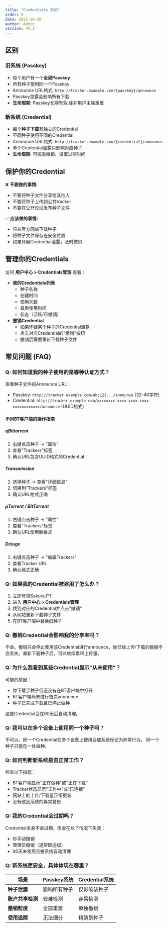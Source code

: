```yaml
---
title: "Credentials 系统"
order: 5
date: 2025-10-28
author: Admin
version: V0.1
---
```


## 区别

### 旧系统 (Passkey)
- 每个用户有一个**全局Passkey**
- 所有种子使用同一个Passkey
- Announce URL格式: `http://tracker.example.com/{passkey}/announce`
- Passkey泄露会影响所有下载
- **生命周期**: Passkey长期有效,除非用户主动重置

### 新系统 (Credential)
- 每个**种子下载**有独立的Credential
- 不同种子使用不同的Credential
- Announce URL格式: `http://tracker.example.com/{credential}/announce`
- 单个Credential泄露只影响对应种子
- **生命周期**: 可按需撤销、设置过期时间

## 保护你的Credential

❌ **不要做的事情:**
- 不要将种子文件分享给其他人
- 不要将种子上传到公共tracker
- 不要在公开论坛发布种子文件

✅ **应该做的事情:**
- 只从官方网站下载种子
- 将种子文件保存在安全位置
- 如果怀疑Credential泄露，及时撤销

## 管理你的Credentials

访问 **用户中心 > Credentials管理** 查看：

- **我的Credentials列表**
  - 种子名称
  - 创建时间
  - 使用次数
  - 最后使用时间
  - 状态（活跃/已撤销）
- **撤销Credential**
  - 如果怀疑某个种子的Credential泄露
  - 点击对应Credential的"撤销"按钮
  - 撤销后需要重新下载种子文件

## 常见问题 (FAQ)

### Q: 如何知道我的种子使用的是哪种认证方式？

查看种子文件的Announce URL：
- Passkey: `http://tracker.example.com/abc123.../announce` (32-40字符)
- Credential: `http://tracker.example.com/xxxxxxxx-xxxx-xxxx-xxxx-xxxxxxxxxxxx/announce` (UUID格式)


#### 不同BT客户端的操作指南

##### qBittorrent

1. 右键点击种子 → "属性"
2. 查看"Trackers"标签
3. 确认URL包含UUID格式的Credential

##### Transmission

1. 选择种子 → 查看"详细信息"
2. 切换到"Trackers"标签
3. 确认URL格式正确

##### μTorrent / BitTorrent

1. 右键点击种子 → "属性"
2. 查看"Trackers"标签
3. 确认URL使用新格式

##### Deluge

1. 右键点击种子 → "编辑Trackers"
2. 查看Tracker URL
3. 确认格式正确

### Q: 如果我的Credential被盗用了怎么办？

1. 立即登录Sakura.PT
2. 进入 **用户中心 > Credentials管理**
3. 找到对应的Credential并点击"撤销"
4. 从网站重新下载种子文件
5. 在BT客户端中替换旧种子

### Q: 撤销Credential会影响我的分享率吗？

不会。撤销只会停止使用该Credential进行announce，你已经上传/下载的数据不会丢失。重新下载种子后，可以继续累积上传量。

### Q: 为什么我看到某些Credential显示"从未使用"？

可能的原因：
- 你下载了种子但还没有在BT客户端中打开
- BT客户端尚未进行首次announce
- 种子已完成下载且已停止做种

这些Credential会在90天后自动清理。

### Q: 我可以在多个设备上使用同一个种子吗？

不可以。同一个Credential在多个设备上使用会被系统标记为异常行为。
同一个种子只能在一处做种。

### Q: 如何判断新系统是否正常工作？

检查以下指标：
- BT客户端显示"正在做种"或"正在下载"
- Tracker状态显示"工作中"或"已连接"
- 网站上的上传/下载量正常更新
- 没有收到系统的异常警告

### Q: 我的Credential会过期吗？

Credential本身不会过期，但会在以下情况下失效：
- 你手动撤销
- 管理员撤销（通常因违规）
- 90天未使用且被系统自动清理

### Q: 新系统更安全，具体体现在哪里？

| 场景 | Passkey系统 | Credential系统 |
|------|------------|---------------|
| **种子泄露** | 影响所有种子 | 仅影响该种子 |
| **账户共享检测** | 较难检测 | 容易检测 |
| **撤销粒度** | 全部重置 | 单独撤销 |
| **使用追踪** | 无法细分 | 精确到种子 |
